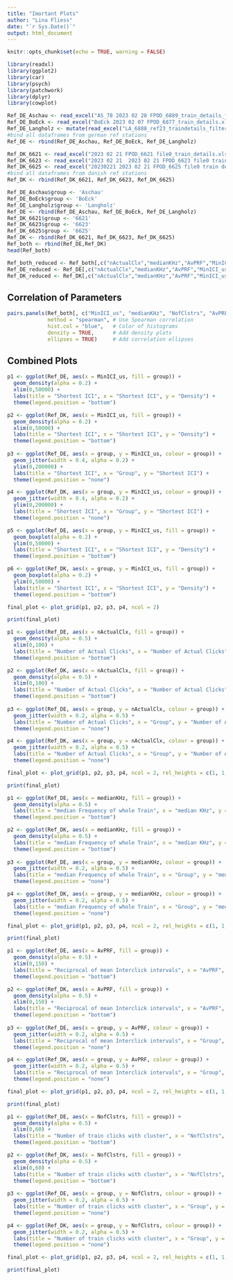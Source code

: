 ```yaml
---
title: "Imortant Plots"
author: "Lina Fliess"
date: "`r Sys.Date()`"
output: html_document
---
```

```r
knitr::opts_chunk$set(echo = TRUE, warning = FALSE)
```

```r
library(readxl)
library(ggplot2)
library(car)
library(psych)
library(patchwork)
library(dplyr)
library(cowplot)
```


```r
Ref_DE_Aschau <- read_excel("AS_78 2023 02 28 FPOD_6889_train_details_filtered.xlsx")
Ref_DE_BoEck <- read_excel("BoEck 2023 02 07 FPOD_6877_train_details.xlsx")
Ref_DE_Langholz <- mutate(read_excel("LA_6888_ref23_traindetails_filtered_240617.xlsx"), Country = "DE", Std = "LA")
#bind all dataframes from german ref stations
Ref_DE <- rbind(Ref_DE_Aschau, Ref_DE_BoEck, Ref_DE_Langholz)
```

```r
Ref_DK_6621 <- read_excel("2023 02 21 FPOD_6621 file0_train_details.xlsx")
Ref_DK_6623 <- read_excel("2023 02 21  2023 02 21 FPOD_6623 file0 train details.xlsx")
Ref_DK_6625 <- read_excel("20230221 2023 02 21 FPOD_6625 file0 train details.xlsx")
#bind all dataframes from danish ref stations
Ref_DK <- rbind(Ref_DK_6621, Ref_DK_6623, Ref_DK_6625)
```


```r
Ref_DE_Aschau$group <- 'Aschau'
Ref_DE_BoEck$group <- 'BoEck'
Ref_DE_Langholz$group <- 'Langholz'
Ref_DE <- rbind(Ref_DE_Aschau, Ref_DE_BoEck, Ref_DE_Langholz)
Ref_DK_6621$group <- '6621'
Ref_DK_6623$group <- '6623'
Ref_DK_6625$group <- '6625'
Ref_DK <- rbind(Ref_DK_6621, Ref_DK_6623, Ref_DK_6625)
Ref_both <- rbind(Ref_DE,Ref_DK)
head(Ref_both)
```

```r
Ref_both_reduced <- Ref_both[,c("nActualClx","medianKHz","AvPRF","MinICI_us", "NofClstrs")]
Ref_DE_reduced <- Ref_DE[,c("nActualClx","medianKHz","AvPRF","MinICI_us", "NofClstrs")]
Ref_DK_reduced <- Ref_DK[,c("nActualClx","medianKHz","AvPRF","MinICI_us", "NofClstrs")]
```

## Correlation of Parameters

```r
pairs.panels(Ref_both[, c("MinICI_us", "medianKHz", "NofClstrs", "AvPRF", "nActualClx")], 
             method = "spearman", # Use Spearman correlation
             hist.col = "blue",   # Color of histograms
             density = TRUE,      # Add density plots
             ellipses = TRUE)     # Add correlation ellipses
```

## Combined Plots

```r
p1 <- ggplot(Ref_DE, aes(x = MinICI_us, fill = group)) +
  geom_density(alpha = 0.2) +
  xlim(0,50000) +
  labs(title = "Shortest ICI", x = "Shortest ICI", y = "Density") +
  theme(legend.position = "bottom")

p2 <- ggplot(Ref_DK, aes(x = MinICI_us, fill = group)) +
  geom_density(alpha = 0.2) +
  xlim(0,50000) +
  labs(title = "Shortest ICI", x = "Shortest ICI", y = "Density") +
  theme(legend.position = "bottom")
  
p3 <- ggplot(Ref_DE, aes(x = group, y = MinICI_us, colour = group)) +
  geom_jitter(width = 0.4, alpha = 0.2) +
  ylim(0,200000) +
  labs(title = "Shortest ICI", x = "Group", y = "Shortest ICI") +
  theme(legend.position = "none")

p4 <- ggplot(Ref_DK, aes(x = group, y = MinICI_us, colour = group)) +
  geom_jitter(width = 0.4, alpha = 0.2) +
  ylim(0,200000) +
  labs(title = "Shortest ICI", x = "Group", y = "Shortest ICI") +
  theme(legend.position = "none")

p5 <- ggplot(Ref_DE, aes(x = group, y = MinICI_us, fill = group)) +
  geom_boxplot(alpha = 0.2) +
  ylim(0,50000) +
  labs(title = "Shortest ICI", x = "Shortest ICI", y = "Density") +
  theme(legend.position = "bottom")

p6 <- ggplot(Ref_DK, aes(x = group, y = MinICI_us, fill = group)) +
  geom_boxplot(alpha = 0.2) +
  ylim(0,50000) +
  labs(title = "Shortest ICI", x = "Shortest ICI", y = "Density") +
  theme(legend.position = "bottom")

final_plot <- plot_grid(p1, p2, p3, p4, ncol = 2)

print(final_plot)
```

```r
p1 <- ggplot(Ref_DE, aes(x = nActualClx, fill = group)) +
  geom_density(alpha = 0.5) +
  xlim(0,100) +
  labs(title = "Number of Actual Clicks", x = "Number of Actual Clicks", y = "Density") +
  theme(legend.position = "bottom")

p2 <- ggplot(Ref_DK, aes(x = nActualClx, fill = group)) +
  geom_density(alpha = 0.5) +
  xlim(0,100) +
  labs(title = "Number of Actual Clicks", x = "Number of Actual Clicks", y = "Density") +
  theme(legend.position = "bottom")
  
p3 <- ggplot(Ref_DE, aes(x = group, y = nActualClx, colour = group)) +
  geom_jitter(width = 0.2, alpha = 0.5) +
  labs(title = "Number of Actual Clicks", x = "Group", y = "Number of Actual Clicks") +
  theme(legend.position = "none")

p4 <- ggplot(Ref_DK, aes(x = group, y = nActualClx, colour = group)) +
  geom_jitter(width = 0.2, alpha = 0.5) +
  labs(title = "Number of Actual Clicks", x = "Group", y = "Number of Actual Clicks") +
  theme(legend.position = "none")

final_plot <- plot_grid(p1, p2, p3, p4, ncol = 2, rel_heights = c(1, 1, 1, 1, 0.1, 0.1))

print(final_plot)
```

```r
p1 <- ggplot(Ref_DE, aes(x = medianKHz, fill = group)) +
  geom_density(alpha = 0.5) +
  labs(title = "median Frequency of whole Train", x = "median KHz", y = "Density") +
  theme(legend.position = "bottom")

p2 <- ggplot(Ref_DK, aes(x = medianKHz, fill = group)) +
  geom_density(alpha = 0.5) +
  labs(title = "median Frequency of whole Train", x = "median KHz", y = "Density") +
  theme(legend.position = "bottom")
  
p3 <- ggplot(Ref_DE, aes(x = group, y = medianKHz, colour = group)) +
  geom_jitter(width = 0.2, alpha = 0.5) +
  labs(title = "median Frequency of whole Train", x = "Group", y = "median KHz") +
  theme(legend.position = "none")

p4 <- ggplot(Ref_DK, aes(x = group, y = medianKHz, colour = group)) +
  geom_jitter(width = 0.2, alpha = 0.5) +
  labs(title = "median Frequency of whole Train", x = "Group", y = "median KHz") +
  theme(legend.position = "none")

final_plot <- plot_grid(p1, p2, p3, p4, ncol = 2, rel_heights = c(1, 1, 1, 1, 0.1, 0.1))

print(final_plot)
```

```r
p1 <- ggplot(Ref_DE, aes(x = AvPRF, fill = group)) +
  geom_density(alpha = 0.5) +
  xlim(0,150) +
  labs(title = "Reciprocal of mean Interclick intervals", x = "AvPRF", y = "Density") +
  theme(legend.position = "bottom")

p2 <- ggplot(Ref_DK, aes(x = AvPRF, fill = group)) +
  geom_density(alpha = 0.5) +
  xlim(0,150) +
  labs(title = "Reciprocal of mean Interclick intervals", x = "AvPRF", y = "Density") +
  theme(legend.position = "bottom")
  
p3 <- ggplot(Ref_DE, aes(x = group, y = AvPRF, colour = group)) +
  geom_jitter(width = 0.2, alpha = 0.5) +
  labs(title = "Reciprocal of mean Interclick intervals", x = "Group", y = "AvPRF") +
  theme(legend.position = "none")

p4 <- ggplot(Ref_DK, aes(x = group, y = AvPRF, colour = group)) +
  geom_jitter(width = 0.2, alpha = 0.5) +
  labs(title = "Reciprocal of mean Interclick intervals", x = "Group", y = "AvPRF") +
  theme(legend.position = "none")

final_plot <- plot_grid(p1, p2, p3, p4, ncol = 2, rel_heights = c(1, 1, 1, 1, 0.1, 0.1))

print(final_plot)
```

```r
p1 <- ggplot(Ref_DE, aes(x = NofClstrs, fill = group)) +
  geom_density(alpha = 0.5) +
  xlim(0,60) +
  labs(title = "Number of train clicks with cluster", x = "NofClstrs", y = "Density") +
  theme(legend.position = "bottom")

p2 <- ggplot(Ref_DK, aes(x = NofClstrs, fill = group)) +
  geom_density(alpha = 0.5) +
  xlim(0,60) +
  labs(title = "Number of train clicks with cluster", x = "NofClstrs", y = "Density") +
  theme(legend.position = "bottom")
  
p3 <- ggplot(Ref_DE, aes(x = group, y = NofClstrs, colour = group)) +
  geom_jitter(width = 0.2, alpha = 0.5) +
  labs(title = "Number of train clicks with cluster", x = "Group", y = "NofClstrs") +
  theme(legend.position = "none")

p4 <- ggplot(Ref_DK, aes(x = group, y = NofClstrs, colour = group)) +
  geom_jitter(width = 0.2, alpha = 0.5) +
  labs(title = "Number of train clicks with cluster", x = "Group", y = "NofClstrs") +
  theme(legend.position = "none")

final_plot <- plot_grid(p1, p2, p3, p4, ncol = 2, rel_heights = c(1, 1, 1, 1, 0.1, 0.1))

print(final_plot)
```
